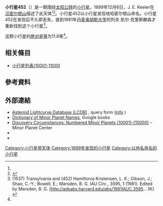 {{Infobox planet
 | minorplanet     = yes
 | name            = 452 Hamiltonia
 | background      = #D6D6D6
 | image = 
 | image_size      = 
 | caption         =
 | discovery_ref   =  <ref name="MPC-object" />
 | discoverer      = [[J._E._Keeler|J. E. Keeler]]
 | discovery_site  = [[汉密尔顿山_(加利福尼亚州)|汉密尔顿山]]
 | discovered      = 1899年12月6日
 | mpc_name        = 452 Hamiltonia
 | alt_names       = 452 Hamiltonia
 | pronounced      = 
 | named_after     = <ref name="MPC-object" />
 | mp_category     = [[主帶小行星|主帶小行星]] <ref name="MPC-object" /><ref name="jpldata" />
 | orbit_ref       = <ref name="a">[http://ssd.jpl.nasa.gov/sbdb.cgi?sstr=452 452]，小行星數據庫瀏覽器（JPL Small-Body Database Browser）－[[美国国家航空航天局|美国国家航空航天局]]喷气推进实验室</ref>
 | epoch           = 2018-03-23.0（[[儒略日|JD]] 2458200.5）
 | uncertainty     = 0
 | observation_arc = 
 | aphelion = {{convert|2.888|AU|km|3|abbr=on|lk=out}}
 | perihelion      = {{convert|2.8035636|AU|km|3|abbr=on}}
 | semimajor       = 2.8459055
 | eccentricity    = 0.0148782
 | period          = 4.8[[儒略年|yr]]
 | mean_anomaly    = 137.98500[[度|°]]
 | mean_motion     = {{Deg2DMS|0.20529250|sup=ms}} / day
 | inclination     = 3.22480
 | asc_node        = 92.47631°
 | arg_peri        = 64.30426
 | mean_diameter   = 
 | rotation        = 
 | albedo          =
 | spectral_type   =
 | abs_magnitude   = 11.8<ref name="jpldata" />
}}
'''小行星452'''（{{lang-en|452 Hamiltonia}}）是一颗围绕[[太阳|太阳]][[公转|公转]]的[[小行星|小行星]]。1899年12月6日，J. E. Keeler在[[汉密尔顿山_(加利福尼亚州)|汉密尔顿山]]描述了此天体<ref name="a" /><ref>{{cite news|title=小行星列表|url=http://cfa-www.harvard.edu/iau/lists/NumberedMPs.txt|accessdate=2018-10-19|newspaper=哈佛大学|archive-date=2008-05-17|archive-url=https://web.archive.org/web/20080517010638/http://cfa-www.harvard.edu/iau/lists/NumberedMPs.txt|dead-url=no}}</ref>。小行星452以小行星发现地哈密尔顿山命名。小行星452在发现后不久即丢失，直到1981年[[丹麦|丹麦]][[奥胡斯大学|奥胡斯大学]]的列夫·凯尔·克里斯滕森才重新找到这个小行星<ref name="adsabs.harvard.edu">(1537) Transylvania and (452) Hamiltonia
Kristensen, L. K.; Gibson, J.; Shao, C.-Y.; Bowell, E.; Marsden, B. G.
IAU Circ., 3595, 1 (1981). Edited by Marsden, B. G. [http://adsabs.harvard.edu/abs/1981IAUC.3595....1K] {{Wayback|url=http://adsabs.harvard.edu/abs/1981IAUC.3595....1K |date=20160127070701 }}</ref>。

这颗小行星的[[绝对星等|绝对星等]]为11.8等<ref name="a" />。

== 相关條目 ==
*[[小行星列表/10001-11000|小行星列表/10001-11000]]

== 參考資料 ==
{{reflist|refs=

<ref name="jpldata">{{cite web
  |type       = 2018-01-26 last obs.
  |title      = JPL Small-Body Database Browser:452 Hamiltonia-452 Hamiltonia
  |url        = https://ssd.jpl.nasa.gov/sbdb.cgi?sstr=452
  |publisher  = [[Jet_Propulsion_Laboratory|Jet Propulsion Laboratory]]
  |accessdate = 28 March 2018}}</ref>

<ref name="MPC-object">{{cite web
  |title      = 452 Hamiltonia
  |work      = Minor Planet Center
  |url      = https://www.minorplanetcenter.net/db_search/show_object?object_id=452
  |accessdate      = 28 March 2018
  |archive-date      = 2016-03-04
  |archive-url      = https://web.archive.org/web/20160304094733/http://www.minorplanetcenter.net/db_search/show_object?object_id=452
  |dead-url      = no
  }}</ref>

}}

==  外部連結 ==
* [http://www.minorplanet.info/PHP/lcdbsummaryquery.php Asteroid Lightcurve Database (LCDB)] {{Wayback|url=http://www.minorplanet.info/PHP/lcdbsummaryquery.php |date=20171210173955 }}, query form ([http://www.minorplanet.info/lightcurvedatabase.html info] {{Wayback|url=http://www.minorplanet.info/lightcurvedatabase.html |date=20171216050541 }})
* [https://books.google.com/books?id=aeAg1X7afOoC&pg Dictionary of Minor Planet Names], Google books
* [http://www.minorplanetcenter.net/iau/lists/NumberedMPs010001.html Discovery Circumstances: Numbered Minor Planets (10001)-(15000)] {{Wayback|url=http://www.minorplanetcenter.net/iau/lists/NumberedMPs010001.html |date=20180612162317 }} – Minor Planet Center
* {{AstDys|452}}
* {{JPL small body}}

{{Minor Planet Number|[[小行星451|小行星451]]|[[小行星453|小行星453]]}}
{{小天体}}

[[Category:小行星带天体|Category:小行星带天体]]
[[Category:1899年发现的小行星|Category:1899年发现的小行星]]
[[Category:以地名命名的小行星|Category:以地名命名的小行星]]